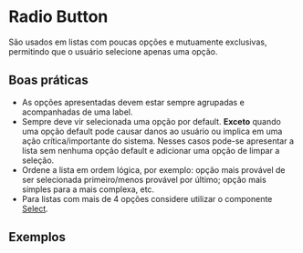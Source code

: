 
# Radio Button

São usados em listas com poucas opções e mutuamente exclusivas, permitindo que o usuário selecione apenas uma opção.

## Boas práticas

- As opções apresentadas devem estar sempre agrupadas e acompanhadas de uma label.
- Sempre deve vir selecionada uma opção por default. **Exceto** quando uma opção default pode causar danos ao usuário ou implica em uma ação crítica/importante do sistema. Nesses casos pode-se apresentar a lista sem nenhuma opção default e adicionar uma opção de limpar a seleção.
- Ordene a lista em ordem lógica, por exemplo: opção mais provável de ser selecionada primeiro/menos provável por último; opção mais simples para a mais complexa, etc.
- Para listas com mais de 4 opções considere utilizar o componente [Select](/components/select).

## Exemplos

<Demo src='pages/components/radio-button/RadioExample' />
